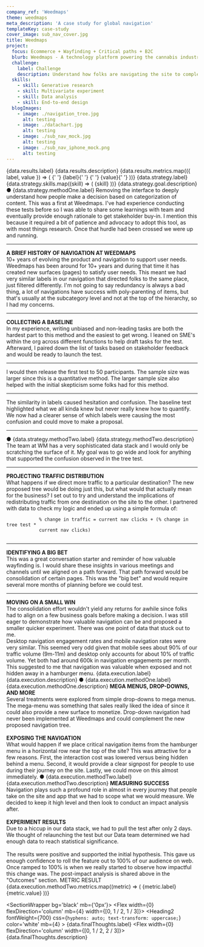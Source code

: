 ```yaml
---
company_ref: 'Weedmaps'
theme: weedmaps
meta_description: 'A case study for global navigation'
templateKey: case-study
cover_image: sub_nav_cover.jpg
title: Weedmaps
project:
  focus: Ecommerce + Wayfinding + Critical paths + B2C
  blurb: Weedmaps - A technology platform powering the cannabis industry.
  challenge:
    label: Challenge
    description: Understand how folks are navigating the site to complete top tasks. Then identify areas of opportunity for both small wins and big bets.  Measure these new experiences via A/B testing against company identified metrics of success.
  skills:
    - skill: Generative research
    - skill: Multivariate experiment
    - skill: Data analysis
    - skill: End-to-end design
  blogImages:
    - image: ./navigation_tree.jpg
      alt: testing
    - image: ./datachart.jpg
      alt: testing
    - image: ./sub_nav_mock.jpg
      alt: testing
    - image: ./sub_nav_iphone_mock.png
      alt: testing
---
```



<SectionWrapper>
  <SectionMax>
    <Flex mt={0} mb={5} flexDirection='column' width={0} flexWrap='wrap'>
      <Heading2
        mb={4}
        fontWeight={700}
        css={`
          hyphens: auto;
          text-transform: uppercase;
        `}
      >
        {data.results.label}
      </Heading2>
      <Subtitle2 mb={4}>{data.results.description}</Subtitle2>
    </Flex>
    <Flex flexDirection='row' width={0} flexWrap='wrap'>
      {data.results.metrics.map(({ label, value }) => (
        <Flex
          flexDirection={['row', 'column']}
          justifyContent='space-between'
          alignItems={['center', 'flex-start']}
          width={[0, 1 / 3]}
          mb={7}
        >
          <Heading5
            width={[2 / 4, 0]}
            order={[1, 0]}
            mb={[0, 2]}
            px={[3, 0]}
            css={`
              hyphens: auto;
            `}
          >
            {' '}
            {label}{' '}
          </Heading5>
          <Heading1
            width={[1 / 4, 0]}
            order={[0, 1]}
            lineHeight={'100%'}
            fontSize={['42px', '96px']}
          >
            {' '}
            {value}{' '}
          </Heading1>
        </Flex>
      ))}
    </Flex>
  </SectionMax>
</SectionWrapper>

<SectionWrapper pt={0}>
  <SectionMax>
    <Flex
      width={0}
      flexDirection='row'
      flexWrap='wrap'
      justifyContent='space-between'
      mb={6}
    >
      <Flex width={0} flexDirection='column' mb={4} width={[0, 1 / 2, 1 / 3]}>
        <Heading2
          fontWeight={700}
          css={`
            hyphens: auto;
            text-transform: uppercase;
          `}
          mb={4}
        >
          {data.strategy.label}
        </Heading2>
        {data.strategy.skills.map((skill) => (
          <Body2
            css={`
              text-transform: uppercase;
            `}
          >
            {skill}
          </Body2>
        ))}
      </Flex>
      <Flex width={0} flexDirection='column' width={[0, 1 / 2, 2 / 3]}>
        <Subtitle1 mt={2}> {data.strategy.goal.description}</Subtitle1>
      </Flex>
    </Flex>
    <Flex width='100%' flexDirection='column'>
      <Flex
        width='100%'
        flexWrap='wrap'
        flexDirection='row'
        pt={8}
        sx={{
          borderBottomWidth: '0px',
          borderTopWidth: '3px',
          borderLeftWidth: '0px',
          borderRightWidth: '0px',
          borderStyle: 'solid',
          borderColor: 'text'
        }}
      >
        <Flex
          width={[0, 1 / 2, 1 / 3]}
          mb={4}
          px={[0, 3]}
          flexDirection='column'
          justifyContent='flex-end'
        >
          <Heading5 width={0} my={4}>
            ● {data.strategy.methodOne.label}
          </Heading5>
          <Subtitle2>
            Removing the interface to deeply understand how people make a
            decision based on categorization of content.
          </Subtitle2>
        </Flex>
        <Flex width={[0, 1 / 2, 2 / 3]} flexDirection='column'>
          <BGImage
            fluid={props.blogImages[0].image.childImageSharp.fluid}
            height={'50vh'}
            minHeight={['auto', '550px']}
            px={[0.3]}
          />
        </Flex>
        <Body2
          width={0}
          mt={8}
          mb={4}
          sx={{
            columnCount: [0, 3],
            hr: {
              borderColor: 'transparent'
            }
          }}
        >
          This was a first at Weedmaps. I've had experience conducting these
          tests before so I was able to share some learnings with team and
          eventually provide enough rationale to get stakeholder buy-in. I
          mention this because it required a bit of patience and advocacy to
          adopt this tool, as with most things research. Once that hurdle had
          been crossed we were up and running.
          <hr />
          <strong> A BRIEF HISTORY OF NAVIGATION AT WEEDMAPS </strong> <br />
          <Box
            my={3}
            py={2}
            sx={{
              borderBottomWidth: '1px',
              borderTopWidth: '1px',
              borderLeftWidth: '0px',
              borderRightWidth: '0px',
              borderStyle: 'solid',
              borderColor: 'text'
            }}
          >
            <Body1 fontStyle={'italic'}>
              10+ years of evolving the product and navigation to support user
              needs.
            </Body1>
          </Box>
          Weedmaps has been around for 10+ years and during that time it has
          created new surfaces (pages) to satisfy user needs. This meant we had
          very similar labels in our navigation that directed folks to the same
          place, just filtered differently. I'm not going to say redundancy is
          always a bad thing, a lot of navigations have success with
          poly-parenting of items, but that's usually at the subcategory level
          and not at the top of the hierarchy, so I had my concerns.
          <hr />
          <strong> COLLECTING A BASELINE </strong> <br />
          In my experience, writing unbiased and non-leading tasks are both the hardest
          part to this method and the easiest to get wrong. I leaned on SME's within
          the org across different functions to help draft tasks for the test. Afterward,
          I paired down the list of tasks based on stakeholder feedback and would
          be ready to launch the test.
          <hr />
          I would then release the first test to 50 participants. The sample size
          was larger since this is a quantitative method. The larger sample size
          also helped with the initial skepticism some folks had for this method.
          <hr />
          <Box
            my={3}
            py={2}
            sx={{
              borderBottomWidth: '1px',
              borderTopWidth: '1px',
              borderLeftWidth: '0px',
              borderRightWidth: '0px',
              borderStyle: 'solid',
              borderColor: 'text'
            }}
          >
            <Body1 fontStyle={'italic'}>
              The similarity in labels caused hesitation and confusion.
            </Body1>
          </Box>
          The baseline test highlighted what we all kinda knew but never really
          knew how to quantify. We now had a clearer sense of which labels were
          causing the most confusion and could move to make a proposal.
          <hr />
        </Body2>
      </Flex>
    </Flex>
    <Flex width='100%' flexDirection='column'>
      <Flex
        width='100%'
        flexWrap='wrap'
        flexDirection='row'
        pt={8}
        sx={{
          borderBottomWidth: '0px',
          borderTopWidth: '3px',
          borderLeftWidth: '0px',
          borderRightWidth: '0px',
          borderStyle: 'solid',
          borderColor: 'text'
        }}
      >
        <Flex
          width={[0, 1 / 2, 1 / 3]}
          mb={4}
          px={[0, 3]}
          flexDirection='column'
          justifyContent='flex-end'
        >
          <Heading5 width={0} my={4}>
            ● {data.strategy.methodTwo.label}
          </Heading5>
          <Subtitle2>{data.strategy.methodTwo.description}</Subtitle2>
        </Flex>
        <Flex width={[0, 1 / 2, 2 / 3]} flexDirection='column'>
          <BGImage
            fluid={props.blogImages[1].image.childImageSharp.fluid}
            height={'50vh'}
            minHeight={['auto', '550px']}
            px={[0, 3]}
          />
        </Flex>
        <Body2
          width={0}
          mt={8}
          mb={4}
          sx={{
            columnCount: [0, 3],
            hr: {
              borderColor: 'transparent'
            }
          }}
        >
          The team at WM has a very sophisticated data stack and I would only be
          scratching the surface of it. My goal was to go wide and look for
          anything that supported the confusion observed in the tree test.
          <hr />
          <strong> PROJECTING TRAFFIC DISTRIBUTION </strong> <br />
          <Box
            my={3}
            py={2}
            sx={{
              borderBottomWidth: '1px',
              borderTopWidth: '1px',
              borderLeftWidth: '0px',
              borderRightWidth: '0px',
              borderStyle: 'solid',
              borderColor: 'text'
            }}
          >
            <Body1 fontStyle={'italic'}>
              What happens if we direct more traffic to a particular
              destination?
            </Body1>
          </Box>
          The new proposed tree would be doing just this, but what would that
          actually mean for the business? I set out to try and understand the
          implications of redistributing traffic from one destination on the
          site to the other. I partnered with data to check my logic and ended
          up using a simple formula of:
          <br />
          <code>
            % change in traffic = current nav clicks + (% change in tree test *
            current nav clicks)
          </code>
          <hr />
          <strong> IDENTIFYING A BIG BET </strong>
          <br />
          This was a great conversation starter and reminder of how valuable
          wayfinding is. I would share these insights in various meetings and
          channels until we aligned on a path forward. That path forward would
          be consolidation of certain pages. This was the "big bet" and would
          require several more months of planning before we could test.
          <hr />
          <strong> MOVING ON A SMALL WIN </strong>
          <br />
          The consolidation effort wouldn't yield any returns for awhile since
          folks had to align on a few business goals before making a decision. I
          was still eager to demonstrate how valuable navigation can be and
          proposed a smaller quicker experiment. There was one point of data
          that stuck out to me.
          <br />
          <Box
            my={3}
            py={2}
            sx={{
              borderBottomWidth: '1px',
              borderTopWidth: '1px',
              borderLeftWidth: '0px',
              borderRightWidth: '0px',
              borderStyle: 'solid',
              borderColor: 'text'
            }}
          >
            <Body1 fontStyle={'italic'}>
              Desktop navigation engagement rates and mobile navigation rates
              were very similar.
            </Body1>
          </Box>
          This seemed very odd given that mobile sees about 90% of our traffic volume
          (9m-11m) and desktop only accounts for about 10% of traffic volume. Yet
          both had around 600k in navigation engagements per month. This suggested
          to me that navigation was valuable when exposed and not hidden away in
          a hamburger menu.
        </Body2>
      </Flex>
    </Flex>
  </SectionMax>
</SectionWrapper>

<SectionWrapper mb={0} pt={0}>
  <SectionMax>
    <Flex
      width={0}
      flexDirection='row'
      flexWrap='wrap'
      justifyContent='space-between'
      mb={6}
    >
      <Flex width={0} flexDirection='column' mb={4} width={[0, 1 / 2, 1 / 3]}>
        <Heading2
          fontWeight={700}
          css={`
            hyphens: auto;
            text-transform: uppercase;
          `}
          mb={4}
        >
          {data.execution.label}
        </Heading2>
      </Flex>
      <Flex width={0} flexDirection='column' width={[0, 1 / 2, 2 / 3]}>
        <Subtitle1 mt={2}>{data.execution.description}</Subtitle1>
      </Flex>
    </Flex>
    <Flex width='100%' flexDirection='column'>
      <Flex
        width='100%'
        flexWrap='wrap'
        flexDirection='row'
        py={8}
        sx={{
          borderBottomWidth: '0px',
          borderTopWidth: '3px',
          borderLeftWidth: '0px',
          borderRightWidth: '0px',
          borderStyle: 'solid',
          borderColor: 'text'
        }}
      >
        <Flex
          width={[0, 1 / 2, 1 / 3]}
          mb={4}
          px={[0, 3]}
          flexDirection='column'
          justifyContent='center'
        >
          <Heading5 width={0} my={4}>
            ● {data.execution.methodOne.label}
          </Heading5>
          <Subtitle2>{data.execution.methodOne.description}</Subtitle2>
          <Body2 width={0} my={6}>
            <strong> MEGA MENUS, DROP-DOWNS, AND MORE </strong> <br />
            Several treatments were explored from simple drop-downs to mega menus.
            The mega-menu was something that sales really liked the idea of since
            it could also provide a new surface to monetize. Drop-down navigation
            had never been implemented at Weedmaps and could complement the new proposed
            navigation tree.
            <br />
            <br />
            <strong>EXPOSING THE NAVIGATION </strong> <br />
            What would happen if we place critical navigation items from the hamburger
            menu in a horizontal row near the top of the site? This was attractive
            for a few reasons. First, the interaction cost was lowered versus being
            hidden behind a menu. Second, it would provide a clear signpost for people
            to use during their journey on the site. Lastly, we could move on this
            almost immediately.
          </Body2>
        </Flex>
        <Flex
          width={[0, 1 / 2, 2 / 3]}
          flexDirection='column'
          alignItems='center'
        >
          <PreviewCompatibleImage
            imageInfo={props.blogImages[3].image}
            width={['80%', '380px']}
            zIndex={6}
          />
        </Flex>
      </Flex>
    </Flex>
    <Flex width='100%' flexDirection='column'>
      <Flex
        width='100%'
        flexWrap='wrap'
        flexDirection='row'
        justifyContent='space-between'
        py={8}
        sx={{
          borderBottomWidth: '0px',
          borderTopWidth: '3px',
          borderLeftWidth: '0px',
          borderRightWidth: '0px',
          borderStyle: 'solid',
          borderColor: 'text'
        }}
      >
        <Flex
          width={[0, 1 / 2, 1 / 3]}
          mb={4}
          px={[0, 3]}
          flexDirection='column'
          justifyContent='center'
        >
          <Heading5 width={0} my={4}>
            ● {data.execution.methodTwo.label}
          </Heading5>
          <Subtitle2>{data.execution.methodTwo.description}</Subtitle2>
          <Body2 width={0} my={6}>
            <strong> MEASURING SUCCESS </strong> <br />
            Navigation plays such a profound role in almost in every journey that
            people take on the site and app that we had to scope what we would measure.
            We decided to keep it high level and then look to conduct an impact analysis
            after.
            <br />
            <br />
            <strong>EXPERIMENT RESULTS </strong> <br />
            Due to a hiccup in our data stack, we had to pull the test after only
            2 days. We thought of relaunching the test but our Data team determined
            we had enough data to reach statistical significance.
            <br />
            <br />
            The results were positive and supported the initial hypothesis. This
            gave us enough confidence to roll the feature out to 100% of our
            audience on web. Once ramped to 100% is when we really started to
            observe how impactful this change was. The post-impact analysis is
            shared above in the "Outcomes" section.
          </Body2>
        </Flex>
        <Flex width={[0, 1 / 2, 1 / 2]} flexDirection='column'>
          <Flex flexDirection='row' justifyContent='space-between' width={0}>
            <Body2 style={{ textTransform: 'uppercase' }} pb={2}>
              METRIC
            </Body2>
            <Body2 style={{ textTransform: 'uppercase' }} pb={2}>
              RESULT
            </Body2>
          </Flex>
          {data.execution.methodTwo.metrics.map((metric) => (
            <Flex
              flexDirection='row'
              width={0}
              py={4}
              justifyContent='space-between'
              sx={{
                borderBottomWidth: '0px',
                borderTopWidth: '3px',
                borderLeftWidth: '0px',
                borderRightWidth: '0px',
                borderStyle: 'solid',
                borderColor: 'text'
              }}
            >
              <Subtitle1> {metric.label} </Subtitle1>
              <Subtitle1> {metric.value} </Subtitle1>
            </Flex>
          ))}
        </Flex>
      </Flex>
    </Flex>
  </SectionMax>
</SectionWrapper>

<SectionWrapper bg='black' mb={'0px'}>
  <SectionMax py={9}>
    <Flex
      width={0}
      flexDirection='row'
      flexWrap='wrap'
      justifyContent='space-between'
    >
      <Flex width={0} flexDirection='column' mb={4} width={[0, 1 / 2, 1 / 3]}>
        <Heading2
          fontWeight={700}
          css={`
            hyphens: auto;
            text-transform: uppercase;
          `}
          color='white'
          mb={4}
        >
          {data.finalThoughts.label}
        </Heading2>
      </Flex>
      <Flex width={0} flexDirection='column' width={[0, 1 / 2, 2 / 3]}>
        <Subtitle1 color='white' mt={2}>
          {data.finalThoughts.description}
        </Subtitle1>
      </Flex>
    </Flex>
  </SectionMax>
</SectionWrapper>

